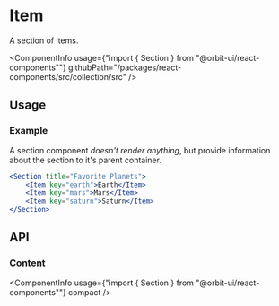 
<Meta
    title="Collection/Section"
    id="section"
/>

# Item

<Tagline>A section of items.</Tagline>

<ComponentInfo
    usage={"import { Section } from \"@orbit-ui/react-components\""}
    githubPath="/packages/react-components/src/collection/src"
/>

## Usage

### Example

A section component *doesn't render anything*, but provide information about the section to it's parent container.

```jsx
<Section title="Favorite Planets">
    <Item key="earth">Earth</Item>
    <Item key="mars">Mars</Item>
    <Item key="saturn">Saturn</Item>
</Section>
```

## API

### Content

<ComponentInfo
    usage={"import { Section } from \"@orbit-ui/react-components\""}
    compact
/>

<ArgsTable of={InnerSection} />
